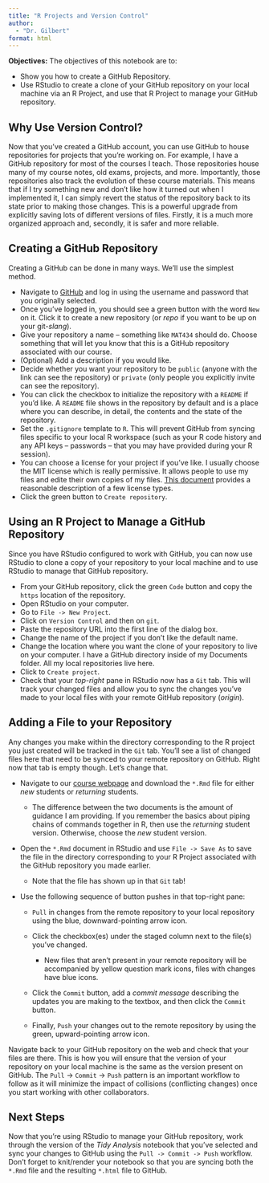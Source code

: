 ```yaml
---
title: "R Projects and Version Control"
author: 
  - "Dr. Gilbert"
format: html
---
```


**Objectives:** The objectives of this notebook are to:

+ Show you how to create a GitHub Repository.
+ Use RStudio to create a clone of your GitHub repository on your local machine via an R Project, and use that R Project to manage your GitHub repository.

## Why Use Version Control?

Now that you've created a GitHub account, you can use GitHub to house repositories for projects that you're working on. For example, I have a GitHub repository for most of the courses I teach. Those repositories house many of my course notes, old exams, projects, and more. Importantly, those repositories also track the evolution of these course materials. This means that if I try something new and don't like how it turned out when I implemented it, I can simply revert the status of the repository back to its state prior to making those changes. This is a powerful upgrade from explicitly saving lots of different versions of files. Firstly, it is a much more organized approach and, secondly, it is safer and more reliable.

## Creating a GitHub Repository

Creating a GitHub can be done in many ways. We'll use the simplest method.

+ Navigate to [GitHub](https://github.com/) and log in using the username and password that you originally selected.
+ Once you've logged in, you should see a green button with the word `New` on it. Click it to create a new repository (or *repo* if you want to be up on your git-*slang*).
+ Give your repository a name -- something like `MAT434` should do. Choose something that will let you know that this is a GitHub repository associated with our course.
+ (Optional) Add a description if you would like.
+ Decide whether you want your repository to be `public` (anyone with the link can see the repository) or `private` (only people you explicitly invite can see the repository).
+ You can click the checkbox to initialize the repository with a `README` if you'd like. A `README` file shows in the repository by default and is a place where you can describe, in detail, the contents and the state of the repository.
+ Set the `.gitignore` template to `R`. This will prevent GitHub from syncing files specific to your local R workspace (such as your R code history and any API keys -- passwords -- that you may have provided during your R session).
+ You can choose a license for your project if you've like. I usually choose the MIT license which is really permissive. It allows people to use my files and edite their own copies of my files. [This document](https://gist.github.com/nicolasdao/a7adda51f2f185e8d2700e1573d8a633) provides a reasonable description of a few license types.
+ Click the green button to `Create repository`.

## Using an R Project to Manage a GitHub Repository

Since you have RStudio configured to work with GitHub, you can now use RStudio to clone a copy of your repository to your local machine and to use RStudio to manage that GitHub repository. 

+ From your GitHub repository, click the green `Code` button and copy the `https` location of the repository.
+ Open RStudio on your computer.
+ Go to `File -> New Project`.
+ Click on `Version Control` and then on `git`.
+ Paste the repository URL into the first line of the dialog box.
+ Change the name of the project if you don't like the default name.
+ Change the location where you want the clone of your repository to live on your computer. I have a GitHub directory inside of my Documents folder. All my local repositories live here.
+ Click to `Create project`.
+ Check that your *top-right* pane in RStudio now has a `Git` tab. This will track your changed files and allow you to sync the changes you've made to your local files with your remote GitHub repository (*origin*). 

## Adding a File to your Repository

Any changes you make within the directory corresponding to the R project you just created will be tracked in the `Git` tab. You'll see a list of changed files here that need to be synced to your remote repository on GitHub. Right now that tab is empty though. Let's change that. 

+ Navigate to our [course webpage](https://agmath.github.io/ClassificationCourse.html) and download the `*.Rmd` file for either *new* students or *returning* students. 

  + The difference between the two documents is the amount of guidance I am providing. If you remember the basics about piping chains of commands together in R, then use the *returning* student version. Otherwise, choose the *new* student version.
  
+ Open the `*.Rmd` document in RStudio and use `File -> Save As` to save the file in the directory corresponding to your R Project associated with the GitHub repository you made earlier.

  + Note that the file has shown up in that `Git` tab!

+ Use the following sequence of button pushes in that top-right pane:

  + `Pull` in changes from the remote repository to your local repository using the blue, downward-pointing arrow icon.
  + Click the checkbox(es) under the staged column next to the file(s) you've changed.
  
    + New files that aren't present in your remote repository will be accompanied by yellow question mark icons, files with changes have blue icons.
  
  + Click the `Commit` button, add a *commit message* describing the updates you are making to the textbox, and then click the `Commit` button.
  + Finally, `Push` your changes out to the remote repository by using the green, upward-pointing arrow icon.
  
Navigate back to your GitHub repository on the web and check that your files are there. This is how you will ensure that the version of your repository on your local machine is the same as the version present on GitHub. The `Pull` -> `Commit` -> `Push` pattern is an important workflow to follow as it will minimize the impact of collisions (conflicting changes) once you start working with other collaborators.

## Next Steps

Now that you're using RStudio to manage your GitHub repository, work through the version of the *Tidy Analysis* notebook that you've selected and sync your changes to GitHub using the `Pull -> Commit -> Push` workflow. Don't forget to knit/render your notebook so that you are syncing both the `*.Rmd` file and the resulting `*.html` file to GitHub.
